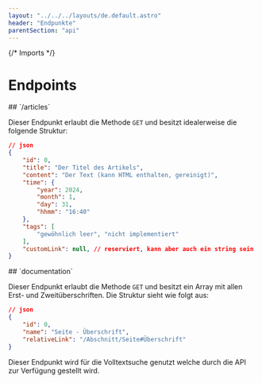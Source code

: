 ```yaml
---
layout: "../../../layouts/de.default.astro"
header: "Endpunkte"
parentSection: "api"
---
```

{/* Imports */}

# Endpoints
<customspacer />
## `/articles`

Dieser Endpunkt erlaubt die Methode `GET` und besitzt idealerweise die folgende Struktur:
<customspacer />
```json
// json
{
    "id": 0,
    "title": "Der Titel des Artikels",
    "content": "Der Text (kann HTML enthalten, gereinigt)",
    "time": {
        "year": 2024,
        "month": 1,
        "day": 31,
        "hhmm": "16:40"
    },
    "tags": [
        "gewöhnlich leer", "nicht implementiert"
    ],
    "customLink": null, // reserviert, kann aber auch ein string sein
}
```
<customspacer />
## `documentation`

Dieser Endpunkt erlaubt die Methode `GET` und besitzt ein Array mit allen Erst- und Zweitüberschriften.
<Warning content="Dritte Überschriften sind nicht behinhaltet!" title="Warnung" />
Die Struktur sieht wie folgt aus:

```json
// json
{
    "id": 0,
    "name": "Seite - Überschrift",
    "relativeLink": "/Abschnitt/Seite#Überschrift"
}
```
Dieser Endpunkt wird für die Volltextsuche genutzt welche durch die API zur Verfügung gestellt wird.